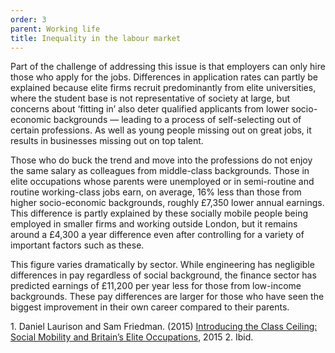 ```yaml
---
order: 3
parent: Working life
title: Inequality in the labour market
---
```


Part of the challenge of addressing this issue is that employers can only hire
those who apply for the jobs. Differences in application rates can partly be
explained because elite firms recruit predominantly from elite universities,
where the student base is not representative of society at large, but concerns
about ‘fitting in’ also deter qualified applicants from lower socio-economic
backgrounds — leading to a process of self-selecting out of certain
professions. As well as young people missing out on great jobs, it results in
businesses missing out on top talent. 

<ResearchImage imageName="inequality-in-labour-market.jpg" />

Those who do buck the trend and move into the professions do not enjoy the same
salary as colleagues from middle-class backgrounds. Those in elite occupations
whose parents were unemployed or in semi-routine and routine working-class jobs
earn, on average, 16% less than those from higher socio-economic backgrounds,
roughly £7,350 lower annual earnings. This difference is partly explained by
these socially mobile people being employed in smaller firms and working outside
London, but it remains around a £4,300 a year difference even after controlling
for a variety of important factors such as these.<FootnoteLink text="1"/>

This figure varies dramatically by sector. While engineering has negligible
differences in pay regardless of social background, the finance sector has
predicted earnings of £11,200 per year less for those from low-income
backgrounds. These pay differences are larger for those who have seen the
biggest improvement in their own career compared to their parents.<FootnoteLink
text="2"/>

<Footnotes>
	1. Daniel Laurison and Sam Friedman. (2015) <a href="https://blogs.lse.ac.uk/politicsandpolicy/introducing-the-class-ceiling/">Introducing the Class Ceiling: Social Mobility and Britain’s Elite Occupations</a>, 2015
	2. Ibid.
</Footnotes>
